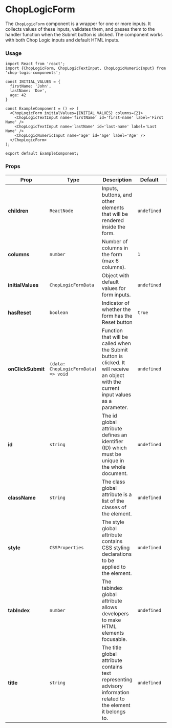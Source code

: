 
<Meta of={ChopLogicFormStories} title='Form' />

# ChopLogicForm

The `ChopLogicForm` component is a wrapper for one or more inputs. It collects values of these inputs, validates them, and passes them to the handler function when the Submit button is clicked. The component works with both Chop Logic inputs and default HTML inputs.

### Usage

```tsx
import React from 'react';
import {ChopLogicForm, ChopLogicTextInput, ChopLogicNumericInput} from 'chop-logic-components';

const INITIAL_VALUES = {
  firstName: 'John',
  lastName: 'Doe',
  age: 42
}

const ExampleComponent = () => (
  <ChopLogicForm initialValues={INITIAL_VALUES} columns={2}>
    <ChopLogicTextInput name='firstName' id='first-name' label='First Name' />
    <ChopLogicTextInput name='lastName' id='last-name' label='Last Name' />
    <ChopLogicNumericInput name='age' id='age' label='Age' />
  </ChopLogicForm>
);

export default ExampleComponent;
```

### Props

| Prop              | Type                                | Description                                                                                                                             | Default     | Required |
|-------------------|-------------------------------------|-----------------------------------------------------------------------------------------------------------------------------------------|-------------|----------|
| **children**      | `ReactNode`                         | Inputs, buttons, and other elements that will be rendered inside the form.                                                              | `undefined` | No       |
| **columns**       | `number`                            | Number of columns in the form (max 6 columns).                                                                                          | `1`         | No       |
| **initialValues** | `ChopLogicFormData`                 | Object with default values for form inputs.                                                                                             | `undefined` | No       |
| **hasReset**      | `boolean`                           | Indicator of whether the form has the Reset button                                                                                      | `true`      | No       |
| **onClickSubmit** | `(data: ChopLogicFormData) => void` | Function that will be called when the Submit button is clicked. It will receive an object with the current input values as a parameter. | `undefined` | No       |
| **id**            | `string`                            | The id global attribute defines an identifier (ID) which must be unique in the whole document.                                          | `undefined` | No       |
| **className**     | `string`                            | The class global attribute is a list of the classes of the element.                                                                     | `undefined` | No       |
| **style**         | `CSSProperties`                     | The style global attribute contains CSS styling declarations to be applied to the element.                                              | `undefined` | No       |
| **tabIndex**      | `number`                            | The tabindex global attribute allows developers to make HTML elements focusable.                                                        | `undefined` | No       |
| **title**         | `string`                            | The title global attribute contains text representing advisory information related to the element it belongs to.                        | `undefined` | No       |


